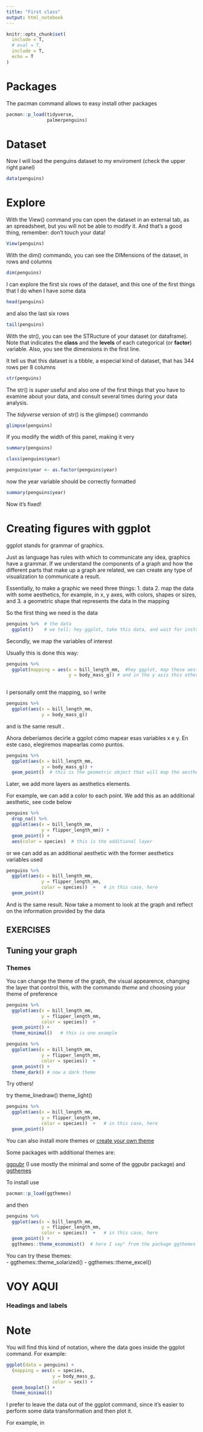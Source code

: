 ```yaml
---
title: "First class"
output: html_notebook
---
```



```r
knitr::opts_chunk$set(
  include = T,
  # eval = T,
  include = T,
  echo = T
)
```



# Packages

The pacman command allows to easy install other packages


```r
pacman::p_load(tidyverse, 
               palmerpenguins)
```


# Dataset
Now I will load the penguins dataset to my enviroment (check the upper right panel)

```r
data(penguins)
```


# Explore


With the View() command you can open the dataset in an external tab, as an spreadsheet, but you will not be able to modify it. And that's a good thing, remember: don't touch your data!

```r
View(penguins)
```


With the dim() commando, you can see the DIMensions of the dataset, in rows and columns

```r
dim(penguins)
```

I can explore the first six rows of the dataset, and this one of the first things that I do when I have some data
```r
head(penguins)
```

and also the last six rows
```r
tail(penguins)
```
With the str(), you can see the STRucture of your dataset (or dataframe). 
Note that indicates the **class** and the **levels** of each categorical (or **factor**) variable.
Also, you see the dimensions in the first line. 

It tell us that this dataset is a tibble, a especial kind of dataset, that has 344 rows per 8 columns

```r
str(penguins)
```
The str() is *super* useful and also one of the first things that you have to examine about your data, and consult several times during your data analysis.


The *tidyverse* version of str() is the glimpse() commando

```r
glimpse(penguins)
```

If you modify the width of this panel, making it very 


```r
summary(penguins)
```

```r
class(penguins$year)
```
```r
penguins$year <- as.factor(penguins$year)
```

now the year variable should be correctly formatted

```r
summary(penguins$year)
```
Now it's fixed!


# Creating figures with ggplot

ggplot stands for grammar of graphics. 

Just as language has rules with which to communicate any idea, graphics have a grammar. If we understand the components of a graph and how the different parts that make up a graph are related, we can create any type of visualization to communicate a result. 

Essentially, to make a graphic we need three things: 
1. data
2. map the data with some aesthetics, for example, in x, y axes, with colors, shapes or sizes, and
3. a geometric shape that represents the data in the mapping 


So the first thing we need is the data

```r
penguins %>%  # the data
  ggplot()    # we tell: hey ggplot, take this data, and wait for instructions
```

Secondly, we map the variables of interest

Usually this is done this way: 

```r
penguins %>% 
  ggplot(mapping = aes(x = bill_length_mm,  #hey ggplot, map these aesthetic variables, in the x axis this variable
                       y = body_mass_g)) # and in the y axis this other
  
```


I personally omit the mapping, so I write

```r
penguins %>% 
  ggplot(aes(x = bill_length_mm, 
             y = body_mass_g))
```

and is the same result . 

Ahora deberíamos decirle a ggplot cómo mapear esas variables x e y. En este caso, elegiremos mapearlas como puntos.  

```r
penguins %>% 
  ggplot(aes(x = bill_length_mm, 
             y = body_mass_g)) + 
  geom_point()  # this is the geometric object that will map the aesthetic
```


Later, we add more layers as aesthetics elements. 

For example, we can add a color to each point. We add this as an additional aesthetic, see code below

```r
penguins %>%
  drop_na() %>%  
  ggplot(aes(x = bill_length_mm, 
             y = flipper_length_mm)) +
  geom_point() +
  aes(color = species)  # this is the additional layer
```

or we can add as an additional aesthetic with the former aesthetics variables used
```r
penguins %>%
  ggplot(aes(x = bill_length_mm,
             y = flipper_length_mm,
             color = species))  +   # in this case, here
  geom_point()
```
And is the same result. 
Now take a moment to look at the graph and reflect on the information provided by the data


## EXERCISES




## Tuning your graph

### Themes
You can change the theme of the graph, the visual appearence, changing the layer that control this, with the commando *theme* and choosing your theme of preference

```r
penguins %>%
  ggplot(aes(x = bill_length_mm,
             y = flipper_length_mm,
             color = species))  +   
  geom_point() + 
  theme_minimal()   # this is one example
```
```r
penguins %>%
  ggplot(aes(x = bill_length_mm,
             y = flipper_length_mm,
             color = species))  +   
  geom_point() + 
  theme_dark() # now a dark theme
```
Try others!

try
theme_linedraw()
theme_light()

```r
penguins %>%
  ggplot(aes(x = bill_length_mm,
             y = flipper_length_mm,
             color = species))  +   # in this case, here
  geom_point() 
```
You can also install more themes or [create your own theme](https://emanuelaf.github.io/own-ggplot-theme.html)

Some packages with additional themes are: 

[ggpubr](http://www.sthda.com/english/articles/24-ggpubr-publication-ready-plots/) (I use mostly the minimal and some of the ggpubr package)
and [ggthemes](https://rpubs.com/Mentors_Ubiqum/ggthemes_1)


To install use
```r
pacman::p_load(ggthemes)
```

and then
```r
penguins %>%
  ggplot(aes(x = bill_length_mm,
             y = flipper_length_mm,
             color = species))  +   # in this case, here
  geom_point() + 
  ggthemes::theme_economist()  # here I say" from the package ggthemes use the theme_economist()
```
You can try these themes:   
 - ggthemes::theme_solarized()
 - ggthemes::theme_excel()



# VOY AQUI

### Headings and labels



# Note

You will find this kind of notation, where the data goes inside the ggplot command. For example: 

```r
ggplot(data = penguins) +
  (mapping = aes(x = species, 
                 y = body_mass_g, 
                 color = sex)) + 
  geom_boxplot() + 
  theme_minimal()
```
I prefer to leave the data out of the ggplot command, since it's easier to perform some data transformation and then plot it. 

For example, in 


































